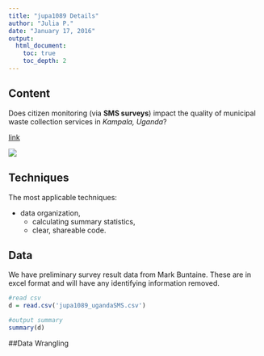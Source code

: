 ```yaml
---
title: "jupa1089 Details"
author: "Julia P."
date: "January 17, 2016"
output: 
  html_document:
    toc: true
    toc_depth: 2
---
```


## Content

Does citizen monitoring (via **SMS surveys**) impact the quality of municipal waste collection services in *Kampala, Uganda*?

[link](https://github.com/citizen-monitoring/citizen-monitoring.github.io)

![](images/ugandasms.png)

## Techniques

The most applicable techniques:

* data organization,
  + calculating summary statistics,
  + clear, shareable code.

## Data

We have preliminary survey result data from Mark Buntaine. These are in excel format and will have any identifying information removed.

```r
#read csv
d = read.csv('jupa1089_ugandaSMS.csv')

#output summary
summary(d)
```


##Data Wrangling

